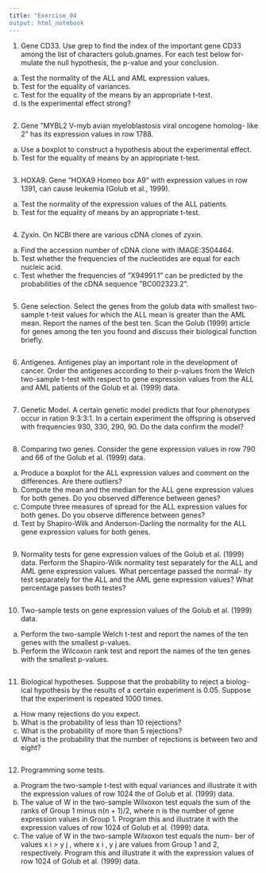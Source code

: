 ```yaml
---
title: "Exercise_04
output: html_notebook
---
```

1. Gene CD33. Use grep to find the index of the important gene CD33
among the list of characters golub.gnames. For each test below for-
mulate the null hypothesis, the p-value and your conclusion.
(a) Test the normality of the ALL and AML expression values.
(b) Test for the equality of variances.
(c) Test for the equality of the means by an appropriate t-test.
(d) Is the experimental effect strong?

```r




```

2. Gene ”MYBL2 V-myb avian myeloblastosis viral oncogene homolog-
like 2” has its expression values in row 1788.
(a) Use a boxplot to construct a hypothesis about the experimental
effect.
(b) Test for the equality of means by an appropriate t-test.
```r

```

3. HOXA9. Gene ”HOXA9 Homeo box A9” with expression values in row
1391, can cause leukemia (Golub et al., 1999).
(a) Test the normality of the expression values of the ALL patients.
(b) Test for the equality of means by an appropriate t-test.
```r

```

4. Zyxin. On NCBI there are various cDNA clones of zyxin.
(a) Find the accession number of cDNA clone with IMAGE:3504464.
(b) Test whether the frequencies of the nucleotides are equal for each
nucleic acid.
(c) Test whether the frequencies of ”X94991.1” can be predicted by
the probabilities of the cDNA sequence ”BC002323.2”.
```r

```
5. Gene selection. Select the genes from the golub data with smallest
two-sample t-test values for which the ALL mean is greater than the
AML mean. Report the names of the best ten. Scan the Golub (1999)
article for genes among the ten you found and discuss their biological
function briefly.
```r

```
6. Antigenes. Antigenes play an important role in the development of
cancer. Order the antigenes according to their p-values from the Welch
two-sample t-test with respect to gene expression values from the ALL
and AML patients of the Golub et al. (1999) data.
```r

```
7. Genetic Model. A certain genetic model predicts that four phenotypes
occur in ration 9:3:3:1. In a certain experiment the offspring is observed
with frequencies 930, 330, 290, 90. Do the data confirm the model?
```r

```

8. Comparing two genes. Consider the gene expression values in row 790
and 66 of the Golub et al. (1999) data.
(a) Produce a boxplot for the ALL expression values and comment on
the differences. Are there outliers?
(b) Compute the mean and the median for the ALL gene expression
values for both genes. Do you observed difference between genes?
(c) Compute three measures of spread for the ALL expression values
for both genes. Do you observe difference between genes?
(d) Test by Shapiro-Wilk and Anderson-Darling the normality for the
ALL gene expression values for both genes.
```r

```

9. Normality tests for gene expression values of the Golub et al. (1999)
data. Perform the Shapiro-Wilk normality test separately for the ALL
and AML gene expression values. What percentage passed the normal-
ity test separately for the ALL and the AML gene expression values?
What percentage passes both testes?
```r

```
10. Two-sample tests on gene expression values of the Golub et al. (1999)
data.
(a) Perform the two-sample Welch t-test and report the names of the
ten genes with the smallest p-values.
(b) Perform the Wilcoxon rank test and report the names of the ten
genes with the smallest p-values.
```r

```
11. Biological hypotheses. Suppose that the probability to reject a biolog-
ical hypothesis by the results of a certain experiment is 0.05. Suppose
that the experiment is repeated 1000 times.
(a) How many rejections do you expect.
(b) What is the probability of less than 10 rejections?
(c) What is the probability of more than 5 rejections?
(d) What is the probability that the number of rejections is between
two and eight?
```r

```

12. Programming some tests.
(a) Program the two-sample t-test with equal variances and illustrate
it with the expression values of row 1024 the of Golub et al. (1999)
data.
(b) The value of W in the two-sample Wilxoxon test equals the sum
of the ranks of Group 1 minus n(n + 1)/2, where n is the number
of gene expression values in Group 1. Program this and illustrate
it with the expression values of row 1024 of Golub et al. (1999)
data.
(c) The value of W in the two-sample Wilxoxon test equals the num-
ber of values x i > y j , where x i , y j are values from Group 1 and
2, respectively. Program this and illustrate it with the expression
values of row 1024 of Golub et al. (1999) data.